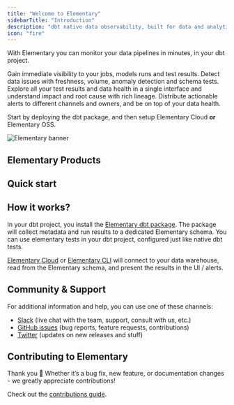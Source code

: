 ```yaml
---
title: "Welcome to Elementary"
sidebarTitle: "Introduction"
description: "dbt native data observability, built for data and analytics engineers"
icon: "fire"
---
```


With Elementary you can monitor your data pipelines in minutes, in your dbt project.

Gain immediate visibility to your jobs, models runs and test results.
Detect data issues with freshness, volume, anomaly detection and schema tests.
Explore all your test results and data health in a single interface and understand impact and root cause with rich lineage. 
Distribute actionable alerts to different channels and owners, and be on top of your data health.

Start by deploying the dbt package, and then setup Elementary Cloud **or** Elementary OSS.

<div className="dark:#4A165C rounded-md p-0">
  <img
    src="https://res.cloudinary.com/diuctyblm/image/upload/v1699193505/mintlify_header_eqa3jy.png"
    alt="Elementary banner"
  />
</div>

## Elementary Products

<Snippet file="products-cards.mdx" />

## Quick start

<Snippet file="quickstart/quickstart-cards.mdx" />

## How it works?

In your dbt project, you install the [Elementary dbt package](/quickstart#install-the-dbt-package).
The package will collect metadata and run results to a dedicated Elementary schema.
You can use elementary tests in your dbt project, configured just like native dbt tests.

[Elementary Cloud](/cloud/introduction) or [Elementary CLI](/understand-elementary/cli-install#install-and-configure) will connect to your data warehouse, read from the Elementary schema, and present the results in the UI / alerts.

## Community & Support

For additional information and help, you can use one of these channels:

- [Slack](https://elementary-data.com/community) (live chat with the team, support, consult with us, etc.)
- [GitHub issues](https://github.com/elementary-data/elementary-lineage/issues) (bug reports, feature requests, contributions)
- [Twitter](https://twitter.com/ElementaryData) (updates on new releases and stuff)

## Contributing to Elementary

Thank you 🧡 Whether it’s a bug fix, new feature, or documentation changes - we greatly appreciate contributions!

Check out the [contributions guide](/general/contributions).
